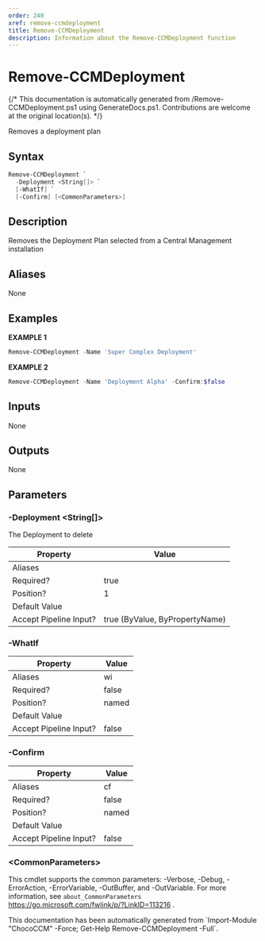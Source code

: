 ```yaml
---
order: 240
xref: remove-ccmdeployment
title: Remove-CCMDeployment
description: Information about the Remove-CCMDeployment function
---
```


# Remove-CCMDeployment

{/* This documentation is automatically generated from /Remove-CCMDeployment.ps1 using GenerateDocs.ps1. Contributions are welcome at the original location(s). */}

Removes a deployment plan

## Syntax

```powershell
Remove-CCMDeployment `
  -Deployment <String[]> `
  [-WhatIf] `
  [-Confirm] [<CommonParameters>]
```

## Description

Removes the Deployment Plan selected from a Central Management installation


## Aliases

None

## Examples

 **EXAMPLE 1**

```powershell
Remove-CCMDeployment -Name 'Super Complex Deployment'

```

**EXAMPLE 2**

```powershell
Remove-CCMDeployment -Name 'Deployment Alpha' -Confirm:$false

```

## Inputs

None

## Outputs

None

## Parameters

###  -Deployment &lt;String[]&gt;
The Deployment to  delete

Property               | Value
---------------------- | ------------------------------
Aliases                |
Required?              | true
Position?              | 1
Default Value          |
Accept Pipeline Input? | true (ByValue, ByPropertyName)

###  -WhatIf
Property               | Value
---------------------- | -----
Aliases                | wi
Required?              | false
Position?              | named
Default Value          |
Accept Pipeline Input? | false

###  -Confirm
Property               | Value
---------------------- | -----
Aliases                | cf
Required?              | false
Position?              | named
Default Value          |
Accept Pipeline Input? | false

### &lt;CommonParameters&gt;

This cmdlet supports the common parameters: -Verbose, -Debug, -ErrorAction, -ErrorVariable, -OutBuffer, and -OutVariable. For more information, see `about_CommonParameters` https://go.microsoft.com/fwlink/p/?LinkID=113216 .



<Xref title="Function Reference" value="chococcm-functions" />

<Callout type="info">
    This documentation has been automatically generated from `Import-Module "ChocoCCM" -Force; Get-Help Remove-CCMDeployment -Full`.
</Callout>